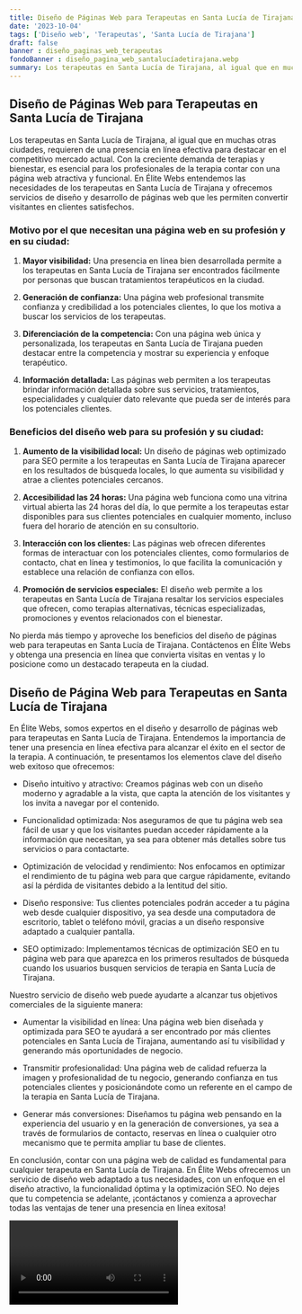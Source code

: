 ```yaml
---
title: Diseño de Páginas Web para Terapeutas en Santa Lucía de Tirajana
date: '2023-10-04'
tags: ['Diseño web', 'Terapeutas', 'Santa Lucía de Tirajana']
draft: false
banner : diseño_paginas_web_terapeutas
fondoBanner : diseño_pagina_web_santalucíadetirajana.webp
summary: Los terapeutas en Santa Lucía de Tirajana, al igual que en muchas otras ciudades, requieren de una presencia en línea efectiva para destacar en el competitivo mercado actual. Con la creciente demanda de terapias y bienestar, es esencial para los profesionales de la terapia contar con una página web atractiva y funcional. En Élite Webs entendemos las necesidades de los terapeutas en Santa Lucía de Tirajana y ofrecemos servicios de diseño y desarrollo de páginas web que les permiten convertir visitantes en clientes satisfechos.
---
```


## Diseño de Páginas Web para Terapeutas en Santa Lucía de Tirajana

Los terapeutas en Santa Lucía de Tirajana, al igual que en muchas otras ciudades, requieren de una presencia en línea efectiva para destacar en el competitivo mercado actual. Con la creciente demanda de terapias y bienestar, es esencial para los profesionales de la terapia contar con una página web atractiva y funcional. En Élite Webs entendemos las necesidades de los terapeutas en Santa Lucía de Tirajana y ofrecemos servicios de diseño y desarrollo de páginas web que les permiten convertir visitantes en clientes satisfechos.

### Motivo por el que necesitan una página web en su profesión y en su ciudad:

1. **Mayor visibilidad:** Una presencia en línea bien desarrollada permite a los terapeutas en Santa Lucía de Tirajana ser encontrados fácilmente por personas que buscan tratamientos terapéuticos en la ciudad.

2. **Generación de confianza:** Una página web profesional transmite confianza y credibilidad a los potenciales clientes, lo que los motiva a buscar los servicios de los terapeutas.

3. **Diferenciación de la competencia:** Con una página web única y personalizada, los terapeutas en Santa Lucía de Tirajana pueden destacar entre la competencia y mostrar su experiencia y enfoque terapéutico.

4. **Información detallada:** Las páginas web permiten a los terapeutas brindar información detallada sobre sus servicios, tratamientos, especialidades y cualquier dato relevante que pueda ser de interés para los potenciales clientes.

### Beneficios del diseño web para su profesión y su ciudad:

1. **Aumento de la visibilidad local:** Un diseño de páginas web optimizado para SEO permite a los terapeutas en Santa Lucía de Tirajana aparecer en los resultados de búsqueda locales, lo que aumenta su visibilidad y atrae a clientes potenciales cercanos.

2. **Accesibilidad las 24 horas:** Una página web funciona como una vitrina virtual abierta las 24 horas del día, lo que permite a los terapeutas estar disponibles para sus clientes potenciales en cualquier momento, incluso fuera del horario de atención en su consultorio.

3. **Interacción con los clientes:** Las páginas web ofrecen diferentes formas de interactuar con los potenciales clientes, como formularios de contacto, chat en línea y testimonios, lo que facilita la comunicación y establece una relación de confianza con ellos.

4. **Promoción de servicios especiales:** El diseño web permite a los terapeutas en Santa Lucía de Tirajana resaltar los servicios especiales que ofrecen, como terapias alternativas, técnicas especializadas, promociones y eventos relacionados con el bienestar.

No pierda más tiempo y aproveche los beneficios del diseño de páginas web para terapeutas en Santa Lucía de Tirajana. Contáctenos en Élite Webs y obtenga una presencia en línea que convierta visitas en ventas y lo posicione como un destacado terapeuta en la ciudad.

<GifSeo />

<Cta />

## Diseño de Página Web para Terapeutas en Santa Lucía de Tirajana

En Élite Webs, somos expertos en el diseño y desarrollo de páginas web para terapeutas en Santa Lucía de Tirajana. Entendemos la importancia de tener una presencia en línea efectiva para alcanzar el éxito en el sector de la terapia. A continuación, te presentamos los elementos clave del diseño web exitoso que ofrecemos:

- Diseño intuitivo y atractivo: Creamos páginas web con un diseño moderno y agradable a la vista, que capta la atención de los visitantes y los invita a navegar por el contenido.

- Funcionalidad optimizada: Nos aseguramos de que tu página web sea fácil de usar y que los visitantes puedan acceder rápidamente a la información que necesitan, ya sea para obtener más detalles sobre tus servicios o para contactarte.

- Optimización de velocidad y rendimiento: Nos enfocamos en optimizar el rendimiento de tu página web para que cargue rápidamente, evitando así la pérdida de visitantes debido a la lentitud del sitio.

- Diseño responsive: Tus clientes potenciales podrán acceder a tu página web desde cualquier dispositivo, ya sea desde una computadora de escritorio, tablet o teléfono móvil, gracias a un diseño responsive adaptado a cualquier pantalla.

- SEO optimizado: Implementamos técnicas de optimización SEO en tu página web para que aparezca en los primeros resultados de búsqueda cuando los usuarios busquen servicios de terapia en Santa Lucía de Tirajana.

Nuestro servicio de diseño web puede ayudarte a alcanzar tus objetivos comerciales de la siguiente manera:

- Aumentar la visibilidad en línea: Una página web bien diseñada y optimizada para SEO te ayudará a ser encontrado por más clientes potenciales en Santa Lucía de Tirajana, aumentando así tu visibilidad y generando más oportunidades de negocio.

- Transmitir profesionalidad: Una página web de calidad refuerza la imagen y profesionalidad de tu negocio, generando confianza en tus potenciales clientes y posicionándote como un referente en el campo de la terapia en Santa Lucía de Tirajana.

- Generar más conversiones: Diseñamos tu página web pensando en la experiencia del usuario y en la generación de conversiones, ya sea a través de formularios de contacto, reservas en línea o cualquier otro mecanismo que te permita ampliar tu base de clientes.

En conclusión, contar con una página web de calidad es fundamental para cualquier terapeuta en Santa Lucía de Tirajana. En Élite Webs ofrecemos un servicio de diseño web adaptado a tus necesidades, con un enfoque en el diseño atractivo, la funcionalidad óptima y la optimización SEO. No dejes que tu competencia se adelante, ¡contáctanos y comienza a aprovechar todas las ventajas de tener una presencia en línea exitosa!

<Video />

<CtaBot job='Terapeutas' city='Santa Lucía de Tirajana'/>

<Gmaps query='Santa Lucía de Tirajana+españa+maps' />